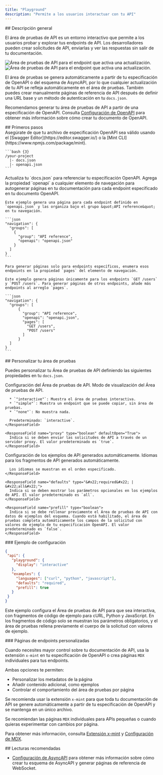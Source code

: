```yaml
---
title: "Playground"
description: "Permite a los usuarios interactuar con tu API"
---
```


<div id="overview">
  ## Descripción general
</div>

El área de pruebas de API es un entorno interactivo que permite a los usuarios probar y explorar tus endpoints de API. Los desarrolladores pueden crear solicitudes de API, enviarlas y ver las respuestas sin salir de tu documentación.

<Frame>
  <img src="/images/playground/API-playground-light.png" alt="Área de pruebas de API para el endpoint que activa una actualización." className="block dark:hidden" />

  <img src="/images/playground/API-playground-dark.png" alt="Área de pruebas de API para el endpoint que activa una actualización." className="hidden dark:block" />
</Frame>

El área de pruebas se genera automáticamente a partir de tu especificación de OpenAPI o del esquema de AsyncAPI, por lo que cualquier actualización de tu API se refleja automáticamente en el área de pruebas. También puedes crear manualmente páginas de referencia de API después de definir una URL base y un método de autenticación en tu `docs.json`.

Recomendamos generar tu área de pruebas de API a partir de una especificación de OpenAPI. Consulta [Configuración de OpenAPI](/es/api-playground/openapi-setup) para obtener más información sobre cómo crear tu documento de OpenAPI.

<div id="getting-started">
  ## Primeros pasos
</div>

<Steps>
  <Step title="Añade tu archivo de especificación OpenAPI.">
    <Info>
      Asegúrate de que tu archivo de especificación OpenAPI sea válido usando el [Swagger Editor](https://editor.swagger.io/) o la [Mint CLI](https://www.npmjs.com/package/mint).
    </Info>

    ```bash {3}
    /your-project
      |- docs.json
      |- openapi.json
    ```
  </Step>

  <Step title="Configura `docs.json`.">
    Actualiza tu `docs.json` para referenciar tu especificación OpenAPI. Agrega la propiedad `openapi` a cualquier elemento de navegación para autogenerar páginas en tu documentación para cada endpoint especificado en tu documento OpenAPI.

    Este ejemplo genera una página para cada endpoint definido en `openapi.json` y las organiza bajo el grupo &quot;API reference&quot; en tu navegación.

    ```json
    "navigation": {
      "groups": [
        {
          "group": "API reference",
          "openapi": "openapi.json"
        }
      ]
    }
    ```

    Para generar páginas solo para endpoints específicos, enumera esos endpoints en la propiedad `pages` del elemento de navegación.

    Este ejemplo genera páginas únicamente para los endpoints `GET /users` y `POST /users`. Para generar páginas de otros endpoints, añade más endpoints al arreglo `pages`.

    ```json
    "navigation": {
      "groups": [
          {
            "group": "API reference",
            "openapi": "openapi.json",
            "pages": [
              "GET /users",
              "POST /users"
            ]
          }
      ]
    }
    ```
  </Step>
</Steps>

<div id="customizing-your-playground">
  ## Personalizar tu área de pruebas
</div>

Puedes personalizar tu Área de pruebas de API definiendo las siguientes propiedades en tu `docs.json`.

<ResponseField name="playground" type="object">
  Configuración del Área de pruebas de API.

  <Expandable title="playground" defaultOpen="True">
    <ResponseField name="display" type="&#x22;interactive&#x22; | &#x22;simple&#x22; | &#x22;none&#x22;">
      Modo de visualización del Área de pruebas de API.

      * `"interactive"`: Muestra el área de pruebas interactiva.
      * `"simple"`: Muestra un endpoint que se puede copiar, sin área de pruebas.
      * `"none"`: No muestra nada.

      Predeterminado: `interactive`.
    </ResponseField>

    <ResponseField name="proxy" type="boolean" defaultOpen="True">
      Indica si se deben enviar las solicitudes de API a través de un servidor proxy. El valor predeterminado es `true`.
    </ResponseField>
  </Expandable>
</ResponseField>

<ResponseField name="examples" type="object">
  Configuración de los ejemplos de API generados automáticamente.

  <Expandable title="examples" defaultOpen="True">
    <ResponseField name="languages" type="array of string">
      Idiomas para los fragmentos de API generados automáticamente.

      Los idiomas se muestran en el orden especificado.
    </ResponseField>

    <ResponseField name="defaults" type="&#x22;required&#x22; | &#x22;all&#x22;">
      Indica si se deben mostrar los parámetros opcionales en los ejemplos de API. El valor predeterminado es `all`.
    </ResponseField>

    <ResponseField name="prefill" type="boolean">
      Indica si se debe rellenar previamente el Área de pruebas de API con datos de ejemplos del esquema. Cuando está habilitado, el área de pruebas completa automáticamente los campos de la solicitud con valores de ejemplo de tu especificación OpenAPI. El valor predeterminado es `false`.
    </ResponseField>
  </Expandable>
</ResponseField>

<div id="example-configuration">
  ### Ejemplo de configuración
</div>

```json
{
 "api": {
   "playground": {
     "display": "interactive"
   },
   "examples": {
     "languages": ["curl", "python", "javascript"],
     "defaults": "required",
     "prefill": true
   }
 }
}
```

Este ejemplo configura el Área de pruebas de API para que sea interactiva, con fragmentos de código de ejemplo para cURL, Python y JavaScript. En los fragmentos de código solo se muestran los parámetros obligatorios, y el área de pruebas rellena previamente el cuerpo de la solicitud con valores de ejemplo.

<div id="custom-endpoint-pages">
  ### Páginas de endpoints personalizadas
</div>

Cuando necesites mayor control sobre tu documentación de API, usa la extensión `x-mint` en tu especificación de OpenAPI o crea páginas `MDX` individuales para tus endpoints.

Ambas opciones te permiten:

* Personalizar los metadatos de la página
* Añadir contenido adicional, como ejemplos
* Controlar el comportamiento del área de pruebas por página

Se recomienda usar la extensión `x-mint` para que toda tu documentación de API se genere automáticamente a partir de tu especificación de OpenAPI y se mantenga en un único archivo.

Se recomiendan las páginas `MDX` individuales para APIs pequeñas o cuando quieras experimentar con cambios por página.

Para obtener más información, consulta [Extensión x-mint](/es/api-playground/openapi-setup#x-mint-extension) y [Configuración de MDX](/es/api-playground/mdx/configuration).

<div id="further-reading">
  ## Lecturas recomendadas
</div>

* [Configuración de AsyncAPI](/es/api-playground/asyncapi/setup) para obtener más información sobre cómo crear tu esquema de AsyncAPI y generar páginas de referencia de WebSocket.
